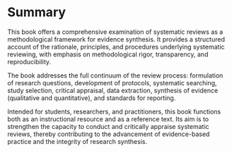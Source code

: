 # Summary {.unnumbered}

This book offers a comprehensive examination of systematic reviews as a methodological framework for evidence synthesis. It provides a structured account of the rationale, principles, and procedures underlying systematic reviewing, with emphasis on methodological rigor, transparency, and reproducibility.

The book addresses the full continuum of the review process: formulation of research questions, development of protocols, systematic searching, study selection, critical appraisal, data extraction, synthesis of evidence (qualitative and quantitative), and standards for reporting.

Intended for students, researchers, and practitioners, this book functions both as an instructional resource and as a reference text. Its aim is to strengthen the capacity to conduct and critically appraise systematic reviews, thereby contributing to the advancement of evidence-based practice and the integrity of research synthesis.
